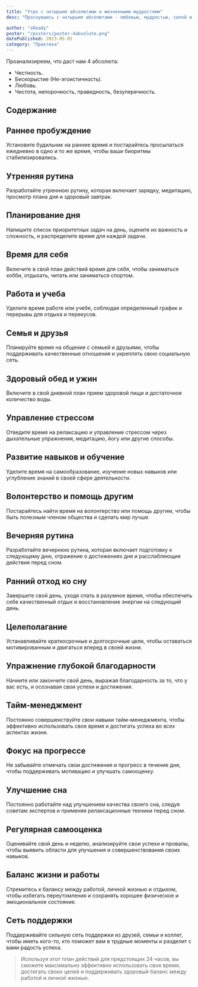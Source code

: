 ```yaml
---
title: "Утро с четырьмя абсолютами и жизненными мудростями"
desc: "Проснувшись с четырьмя абсолютами - любовью, мудростью, силой и мужеством - начни свое утро с мудростей, которые помогут тебе достичь успеха в жизни."

author: "sReady"
poster: "/posters/poster-4absolute.png"
datePublished: 2023-05-01
category: "Практика"
---
```



Проанализиреем, что даст нам 4 абсолюта:

- Честность.
- Бескорыстие (Не-эгоистичность).
- Любовь.
- Чистота, непорочность, праведность, безуперечность.

## Содержание

## Раннее пробуждение

Установите будильник на раннее время и постарайтесь просыпаться ежедневно в одно и то же время, чтобы ваши биоритмы стабилизировались.

## Утренняя рутина

Разработайте утреннюю рутину, которая включает зарядку, медитацию, просмотр плана дня и здоровый завтрак.

## Планирование дня

Напишите список приоритетных задач на день, оцените их важность и сложность, и распределите время для каждой задачи.

## Время для себя

Включите в свой план действий время для себя, чтобы заниматься хобби, отдыхать, читать или заниматься спортом.

## Работа и учеба

Уделите время работе или учебе, соблюдая определенный график и перерывы для отдыха и перекусов.

## Семья и друзья

Планируйте время на общение с семьей и друзьями, чтобы поддерживать качественные отношения и укреплять свою социальную сеть.

## Здоровый обед и ужин

Включите в свой дневной план прием здоровой пищи и достаточное количество воды.

## Управление стрессом

Отведите время на релаксацию и управление стрессом через дыхательные упражнения, медитацию, йогу или другие способы.

## Развитие навыков и обучение

Уделите время на самообразование, изучение новых навыков или углубление знаний в своей сфере деятельности.

## Волонтерство и помощь другим

Постарайтесь найти время на волонтерство или помощь другим, чтобы быть полезным членом общества и сделать мир лучше.

## Вечерняя рутина

Разработайте вечернюю рутина, которая включает подготовку к следующему дню, отражение о достижениях дня и расслабляющие действия перед сном.

## Ранний отход ко сну

Завершите свой день, уходя спать в разумное время, чтобы обеспечить себе качественный отдых и восстановление энергии на следующий день.

## Целеполагание

Устанавливайте краткосрочные и долгосрочные цели, чтобы оставаться мотивированным и двигаться вперед в своей жизни.

## Упражнение глубокой благодарности

Начните или закончите свой день, выражая благодарность за то, что у вас есть, и осознавая свои успехи и достижения.

## Тайм-менеджмент

Постоянно совершенствуйте свои навыки тайм-менеджмента, чтобы эффективно использовать свое время и достигать успеха во всех аспектах жизни.

## Фокус на прогрессе

Не забывайте отмечать свои достижения и прогресс в течение дня, чтобы поддерживать мотивацию и улучшать самооценку.

## Улучшение сна

Постоянно работайте над улучшением качества своего сна, следуя советам экспертов и применяя релаксационные техники перед сном.

## Регулярная самооценка

Оценивайте свой день и неделю, анализируйте свои успехи и провалы, чтобы выявить области для улучшения и совершенствования своих навыков.

## Баланс жизни и работы

Стремитесь к балансу между работой, личной жизнью и отдыхом, чтобы избегать переутомления и сохранять хорошее физическое и эмоциональное состояние.

## Сеть поддержки

Поддерживайте сильную сеть поддержки из друзей, семьи и коллег, чтобы иметь кого-то, кто поможет вам в трудные моменты и разделит с вами радость успеха.

> Используя этот план действий для предстоящих 24 часов, вы сможете максимально эффективно использовать свое время, достигать своих целей и поддерживать здоровый баланс между работой и личной жизнью.
